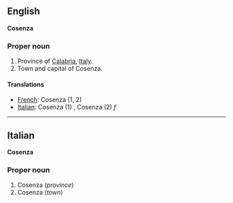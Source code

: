 ==English==
'''Cosenza'''

===Proper noun===

#Province of [[Calabria]], [[Italy]].
#Town and capital of Cosenza.

====Translations====

*[[French]]: Cosenza (1, 2)
*[[Italian]]: Cosenza (1) '' '', Cosenza (2) ''f''

----

==Italian==
'''Cosenza'''

===Proper noun===

#Cosenza (''province'')
#Cosenza (''town'')